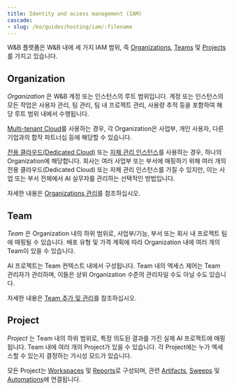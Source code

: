 ```yaml
---
title: Identity and access management (IAM)
cascade:
- slug: /ko/guides/hosting/iam/:filename
---
```


W&B 플랫폼은 W&B 내에 세 가지 IAM 범위, 즉 [Organizations](#organization), [Teams](#team) 및 [Projects](#project)를 가지고 있습니다.

## Organization

*Organization* 은 W&B 계정 또는 인스턴스의 루트 범위입니다. 계정 또는 인스턴스의 모든 작업은 사용자 관리, 팀 관리, 팀 내 프로젝트 관리, 사용량 추적 등을 포함하여 해당 루트 범위 내에서 수행됩니다.

[Multi-tenant Cloud](/ko/platform/hosting/hosting-options/multi_tenant_cloud)를 사용하는 경우, 각 Organization은 사업부, 개인 사용자, 다른 기업과의 합작 파트너십 등에 해당할 수 있습니다.

[전용 클라우드(Dedicated Cloud)](/ko/platform/hosting/hosting-options/dedicated_cloud) 또는 [자체 관리 인스턴스](/ko/platform/hosting/hosting-options/Self-Managed)를 사용하는 경우, 하나의 Organization에 해당합니다. 회사는 여러 사업부 또는 부서에 매핑하기 위해 여러 개의 전용 클라우드(Dedicated Cloud) 또는 자체 관리 인스턴스를 가질 수 있지만, 이는 사업 또는 부서 전체에서 AI 실무자를 관리하는 선택적인 방법입니다.

자세한 내용은 [Organizations 관리](/ko/platform/hosting/iam/access-management/manage-organization/)를 참조하십시오.

## Team

*Team* 은 Organization 내의 하위 범위로, 사업부/기능, 부서 또는 회사 내 프로젝트 팀에 매핑될 수 있습니다. 배포 유형 및 가격 계획에 따라 Organization 내에 여러 개의 Team이 있을 수 있습니다.

AI 프로젝트는 Team 컨텍스트 내에서 구성됩니다. Team 내의 엑세스 제어는 Team 관리자가 관리하며, 이들은 상위 Organization 수준의 관리자일 수도 아닐 수도 있습니다.

자세한 내용은 [Team 추가 및 관리](/ko/platform/hosting/iam/access-management/manage-organization/#add-and-manage-teams)를 참조하십시오.

## Project

*Project* 는 Team 내의 하위 범위로, 특정 의도된 결과를 가진 실제 AI 프로젝트에 매핑됩니다. Team 내에 여러 개의 Project가 있을 수 있습니다. 각 Project에는 누가 엑세스할 수 있는지 결정하는 가시성 모드가 있습니다.

모든 Project는 [Workspaces](/ko/models/track/workspaces/) 및 [Reports](/ko/models/reports/)로 구성되며, 관련 [Artifacts](/ko/models/artifacts/), [Sweeps](/ko/models/sweeps/) 및 [Automations](/ko/models/core/automations/)에 연결됩니다.
